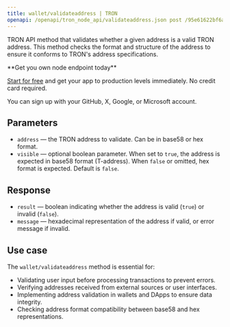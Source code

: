 ---
title: wallet/validateaddress | TRON
openapi: /openapi/tron_node_api/validateaddress.json post /95e61622bf6a8af293978377718e3b77/wallet/validateaddress
---

TRON API method that validates whether a given address is a valid TRON address. This method checks the format and structure of the address to ensure it conforms to TRON's address specifications.

<Check>
**Get you own node endpoint today**

[Start for free](https://console.chainstack.com/) and get your app to production levels immediately. No credit card required.

You can sign up with your GitHub, X, Google, or Microsoft account.
</Check>


## Parameters

* `address` — the TRON address to validate. Can be in base58 or hex format.
* `visible` — optional boolean parameter. When set to `true`, the address is expected in base58 format (T-address). When `false` or omitted, hex format is expected. Default is `false`.

## Response

* `result` — boolean indicating whether the address is valid (`true`) or invalid (`false`).
* `message` — hexadecimal representation of the address if valid, or error message if invalid.

## Use case

The `wallet/validateaddress` method is essential for:

* Validating user input before processing transactions to prevent errors.
* Verifying addresses received from external sources or user interfaces.
* Implementing address validation in wallets and DApps to ensure data integrity.
* Checking address format compatibility between base58 and hex representations.